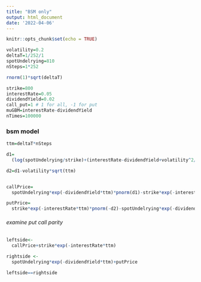 ```yaml
---
title: "BSM only"
output: html_document
date: '2022-04-06'
---
```


```r
knitr::opts_chunk$set(echo = TRUE)
```


```r

volatility=0.2
deltaT=1/252/1
spotUndelrying=810
nSteps=1*252

rnorm(1)*sqrt(deltaT)

strike=800
interestRate=0.05
dividendYield=0.02
call_put=1 # 1 for all, -1 for put
muGBM=interestRate-dividendYield
nTimes=100000

```


### bsm model


```r

ttm=deltaT*nSteps

d1=
  (log(spotUndelrying/strike)+(interestRate-dividendYield+volatility^2/2))*ttm/(volatility*sqrt(ttm))

d2=d1-volatility*sqrt(ttm)


callPrice=
  spotUndelrying*exp(-dividendYield*ttm)*pnorm(d1)-strike*exp(-interestRate*ttm)*pnorm(d2)

putPrice=
  strike*exp(-interestRate*ttm)*pnorm(-d2)-spotUndelrying*exp(-dividendYield*ttm)*pnorm(-d1)


```

###### examine put call parity

```r

leftside<- 
  callPrice+strike*exp(-interestRate*ttm)

rightside <- 
  spotUndelrying*exp(-dividendYield*ttm)+putPrice

leftside==rightside
```